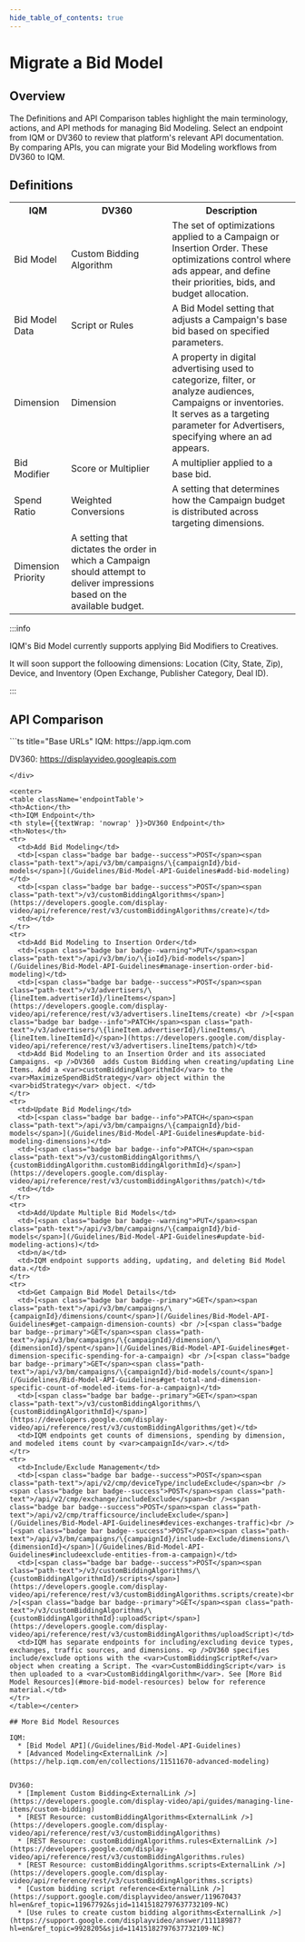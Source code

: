 ```yaml
---
hide_table_of_contents: true
---
```



# Migrate a Bid Model

## Overview 

The Definitions and API Comparison tables highlight the main terminology, actions, and API methods for managing Bid Modeling. Select an endpoint from IQM or DV360 to review that platform's relevant API documentation. By comparing APIs, you can migrate your Bid Modeling workflows from DV360 to IQM.

## Definitions

<center>
<table className='platformTable'>
<th>IQM</th>
<th>DV360</th>
<th>Description</th>
<tr>
  <td>Bid Model</td>
  <td>Custom Bidding Algorithm</td>
  <td>The set of optimizations applied to a Campaign or Insertion Order. These optimizations control where ads appear, and define their priorities, bids, and budget allocation.</td>
</tr>
<tr>
  <td>Bid Model Data</td>
  <td>Script or Rules</td>
  <td>A Bid Model setting that adjusts a Campaign's base bid based on specified parameters.</td>
</tr>
<tr>
  <td>Dimension</td>
  <td>Dimension</td>
  <td>A property in digital advertising used to categorize, filter, or analyze audiences, Campaigns or inventories. It serves as a targeting parameter for Advertisers, specifying where an ad appears.</td>
</tr>
<tr>
  <td>Bid Modifier</td>
  <td>Score or Multiplier</td>
  <td>A multiplier applied to a base bid.</td>
</tr>
<tr>
  <td>Spend Ratio</td>
  <td rowSpan={2}>Weighted Conversions</td>
  <td>A setting that determines how the Campaign budget is distributed across targeting dimensions.</td>
</tr>
<tr>
  <td>Dimension Priority</td>
  <td style={{ fontSize: '100%' }}>A setting that dictates the order in which a Campaign should attempt to deliver impressions based on the available budget.</td>
</tr>
</table></center>

<div style={{ maxWidth: "1000px" }}>
:::info

IQM's Bid Model currently supports applying Bid Modifiers to Creatives. 

It will soon support the folloowing dimensions: Location (City, State, Zip), Device, and Inventory (Open Exchange, Publisher Category, Deal ID).

:::
</div>

## API Comparison

<div class="smallTable">
```ts title="Base URLs"
  IQM: https://app.iqm.com
  
  DV360: https://displayvideo.googleapis.com
```
</div>

<center>
<table className='endpointTable'>
<th>Action</th>
<th>IQM Endpoint</th>
<th style={{textWrap: 'nowrap' }}>DV360 Endpoint</th>
<th>Notes</th>
<tr>
  <td>Add Bid Modeling</td>
  <td>[<span class="badge bar badge--success">POST</span><span class="path-text">/api/v3/bm/campaigns/\{campaignId}/bid-models</span>](/Guidelines/Bid-Model-API-Guidelines#add-bid-modeling)</td>
  <td>[<span class="badge bar badge--success">POST</span><span class="path-text">/v3/customBiddingAlgorithms</span>](https://developers.google.com/display-video/api/reference/rest/v3/customBiddingAlgorithms/create)</td>
  <td></td>
</tr>
<tr>
  <td>Add Bid Modeling to Insertion Order</td>
  <td>[<span class="badge bar badge--warning">PUT</span><span class="path-text">/api/v3/bm/io/\{ioId}/bid-models</span>](/Guidelines/Bid-Model-API-Guidelines#manage-insertion-order-bid-modeling)</td>
  <td>[<span class="badge bar badge--success">POST</span><span class="path-text">/v3/advertisers/\{lineItem.advertiserId}/lineItems</span>](https://developers.google.com/display-video/api/reference/rest/v3/advertisers.lineItems/create) <br />[<span class="badge bar badge--info">PATCH</span><span class="path-text">/v3/advertisers/\{lineItem.advertiserId}/lineItems/\{lineItem.lineItemId}</span>](https://developers.google.com/display-video/api/reference/rest/v3/advertisers.lineItems/patch)</td>
  <td>Add Bid Modeling to an Insertion Order and its associated Campaigns. <p />DV360  adds Custom Bidding when creating/updating Line Items. Add a <var>customBiddingAlgorithmId</var> to the <var>MaximizeSpendBidStrategy</var> object within the <var>bidStrategy</var> object. </td>
</tr>
<tr>
  <td>Update Bid Modeling</td>
  <td>[<span class="badge bar badge--info">PATCH</span><span class="path-text">/api/v3/bm/campaigns/\{campaignId}/bid-models</span>](/Guidelines/Bid-Model-API-Guidelines#update-bid-modeling-dimensions)</td>
  <td>[<span class="badge bar badge--info">PATCH</span><span class="path-text">/v3/customBiddingAlgorithms/\{customBiddingAlgorithm.customBiddingAlgorithmId}</span>](https://developers.google.com/display-video/api/reference/rest/v3/customBiddingAlgorithms/patch)</td>
  <td></td>
</tr>
<tr>
  <td>Add/Update Multiple Bid Models</td>
  <td>[<span class="badge bar badge--warning">PUT</span><span class="path-text">/api/v3/bm/campaigns/\{campaignId}/bid-models</span>](/Guidelines/Bid-Model-API-Guidelines#update-bid-modeling-actions)</td>
  <td>n/a</td>
  <td>IQM endpoint supports adding, updating, and deleting Bid Model data.</td>
</tr>
<tr>
  <td>Get Campaign Bid Model Details</td>
  <td>[<span class="badge bar badge--primary">GET</span><span class="path-text">/api/v3/bm/campaigns/\{campaignId}/dimensions/count</span>](/Guidelines/Bid-Model-API-Guidelines#get-campaign-dimension-counts) <br />[<span class="badge bar badge--primary">GET</span><span class="path-text">/api/v3/bm/campaigns/\{campaignId}/dimension/\{dimensionId}/spent</span>](/Guidelines/Bid-Model-API-Guidelines#get-dimension-specific-spending-for-a-campaign) <br />[<span class="badge bar badge--primary">GET</span><span class="path-text">/api/v3/bm/campaigns/\{campaignId}/bid-models/count</span>](/Guidelines/Bid-Model-API-Guidelines#get-total-and-dimension-specific-count-of-modeled-items-for-a-campaign)</td>
  <td>[<span class="badge bar badge--primary">GET</span><span class="path-text">/v3/customBiddingAlgorithms/\{customBiddingAlgorithmId}</span>](https://developers.google.com/display-video/api/reference/rest/v3/customBiddingAlgorithms/get)</td>
  <td>IQM endpoints get counts of dimensions, spending by dimension, and modeled items count by <var>campaignId</var>.</td>
</tr>
<tr>
  <td>Include/Exclude Management</td>
  <td>[<span class="badge bar badge--success">POST</span><span class="path-text">/api/v2/cmp/deviceType/includeExclude</span><br /><span class="badge bar badge--success">POST</span><span class="path-text">/api/v2/cmp/exchange/includeExclude</span><br /><span class="badge bar badge--success">POST</span><span class="path-text">/api/v2/cmp/trafficsource/includeExclude</span>](/Guidelines/Bid-Model-API-Guidelines#devices-exchanges-traffic)<br />[<span class="badge bar badge--success">POST</span><span class="path-text">/api/v3/bm/campaigns/\{campaignId}/include-Exclude/dimensions/\{dimensionId}</span>](/Guidelines/Bid-Model-API-Guidelines#includeexclude-entities-from-a-campaign)</td>
  <td>[<span class="badge bar badge--success">POST</span><span class="path-text">/v3/customBiddingAlgorithms/\{customBiddingAlgorithmId}/scripts</span>](https://developers.google.com/display-video/api/reference/rest/v3/customBiddingAlgorithms.scripts/create)<br />[<span class="badge bar badge--primary">GET</span><span class="path-text">/v3/customBiddingAlgorithms/\{customBiddingAlgorithmId}:uploadScript</span>](https://developers.google.com/display-video/api/reference/rest/v3/customBiddingAlgorithms/uploadScript)</td>
  <td>IQM has separate endpoints for including/excluding device types, exchanges, traffic sources, and dimensions. <p />DV360 specifies include/exclude options with the <var>CustomBiddingScriptRef</var> object when creating a Script. The <var>CustomBiddingScript</var> is then uploaded to a <var>CustomBiddingAlgorithm</var>. See [More Bid Model Resources](#more-bid-model-resources) below for reference material.</td>
</tr>
</table></center>

## More Bid Model Resources

IQM:
  * [Bid Model API](/Guidelines/Bid-Model-API-Guidelines)
  * [Advanced Modeling<ExternalLink />](https://help.iqm.com/en/collections/11511670-advanced-modeling)


DV360: 
  * [Implement Custom Bidding<ExternalLink />](https://developers.google.com/display-video/api/guides/managing-line-items/custom-bidding)
  * [REST Resource: customBiddingAlgorithms<ExternalLink />](https://developers.google.com/display-video/api/reference/rest/v3/customBiddingAlgorithms)
  * [REST Resource: customBiddingAlgorithms.rules<ExternalLink />](https://developers.google.com/display-video/api/reference/rest/v3/customBiddingAlgorithms.rules)
  * [REST Resource: customBiddingAlgorithms.scripts<ExternalLink />](https://developers.google.com/display-video/api/reference/rest/v3/customBiddingAlgorithms.scripts)
  * [Custom bidding script reference<ExternalLink />](https://support.google.com/displayvideo/answer/11967043?hl=en&ref_topic=11967792&sjid=11415182797637732109-NC)
  * [Use rules to create custom bidding algorithms<ExternalLink />](https://support.google.com/displayvideo/answer/11118987?hl=en&ref_topic=9928205&sjid=11415182797637732109-NC)